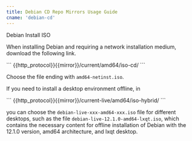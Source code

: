 ```yaml
---
title: Debian CD Repo Mirrors Usage Guide
cname: 'debian-cd'
---
```


Debian Install ISO

When installing Debian and requiring a network installation medium, download the following link.

<CodeBlock>
```
{{http_protocol}}{{mirror}}/current/amd64/iso-cd/
```
</CodeBlock>

Choose the file ending with ``amd64-netinst.iso``.

If you need to install a desktop environment offline, in

<CodeBlock>
```
{{http_protocol}}{{mirror}}/current-live/amd64/iso-hybrid/
```
</CodeBlock>

you can choose the `debian-live-xxx-amd64-xxx.iso` file for different desktops, such as the file `debian-live-12.1.0-amd64-lxqt.iso`, which contains the necessary content for offline installation of Debian with the 12.1.0 version, amd64 architecture, and lxqt desktop.
